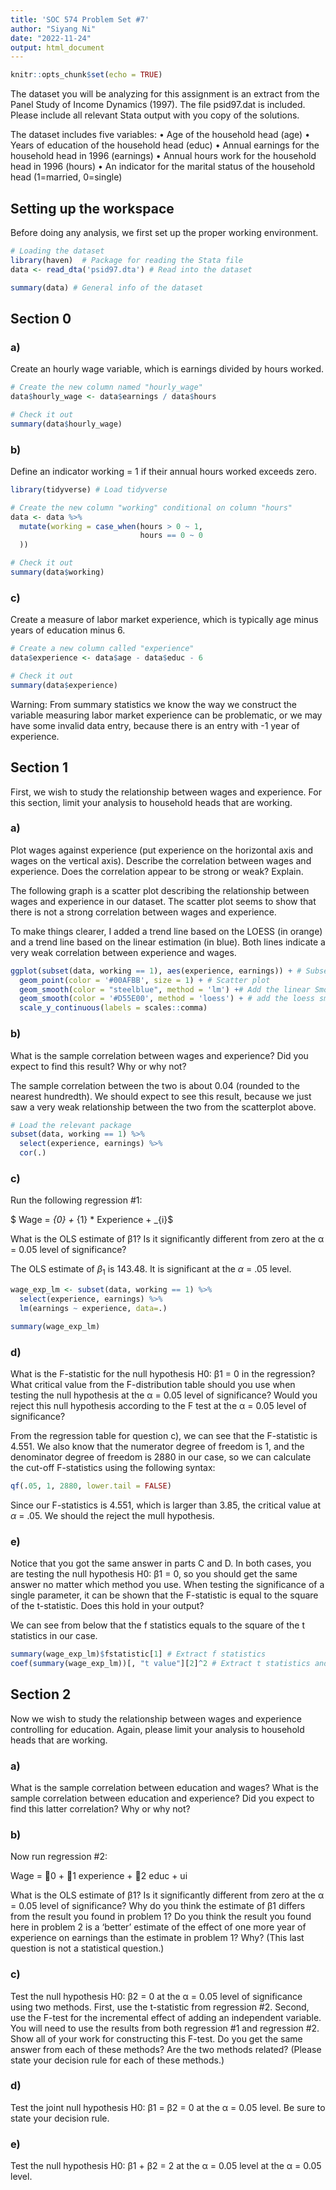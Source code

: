 ```yaml
---
title: 'SOC 574 Problem Set #7'
author: "Siyang Ni"
date: "2022-11-24"
output: html_document
---
```


```r
knitr::opts_chunk$set(echo = TRUE)
```

The dataset you will be analyzing for this assignment is an extract from the Panel Study of Income Dynamics (1997). The file psid97.dat is included. Please include all relevant Stata output with you copy of the solutions. 

The dataset includes five variables:
•	Age of the household head (age)
•	Years of education of the household head (educ) 
•	Annual earnings for the household head in 1996 (earnings)
•	Annual hours work for the household head in 1996 (hours) 
•	An indicator for the marital status of the household head (1=married, 0=single)

## Setting up the workspace

Before doing any analysis, we first set up the proper working environment. 

```r
# Loading the dataset
library(haven)  # Package for reading the Stata file
data <- read_dta('psid97.dta') # Read into the dataset

summary(data) # General info of the dataset
```


## Section 0

### a)	
Create an hourly wage variable, which is earnings divided by hours worked.

```r
# Create the new column named "hourly_wage"
data$hourly_wage <- data$earnings / data$hours

# Check it out
summary(data$hourly_wage)

```



### b)	
Define an indicator working = 1 if their annual hours worked exceeds zero.

```r
library(tidyverse) # Load tidyverse

# Create the new column "working" conditional on column "hours"
data <- data %>% 
  mutate(working = case_when(hours > 0 ~ 1,
                             hours == 0 ~ 0
  ))

# Check it out 
summary(data$working)
```


### c)	
Create a measure of labor market experience, which is typically age minus years of education minus 6.

```r
# Create a new column called "experience"
data$experience <- data$age - data$educ - 6

# Check it out
summary(data$experience)
```

Warning: From summary statistics we know the way we construct the variable measuring labor market experience can be problematic, or we may have some invalid data entry, because there is an entry with -1 year of experience.


## Section 1

First, we wish to study the relationship between wages and experience. For this section, limit your analysis to household heads that are working. 

### a)	
Plot wages against experience (put experience on the horizontal axis and wages on the vertical axis). Describe the correlation between wages and experience. Does the correlation appear to be strong or weak? Explain.

The following graph is a scatter plot describing the relationship between wages and experience in our dataset. The scatter plot seems to show that there is not a strong correlation between wages and experience. 

To make things clearer, I added a trend line based on the LOESS (in orange) and a trend line based on the linear estimation (in blue). Both lines indicate a very weak correlation between experience and wages. 

```r

ggplot(subset(data, working == 1), aes(experience, earnings)) + # Subset
  geom_point(color = '#00AFBB', size = 1) + # Scatter plot 
  geom_smooth(color = "steelblue", method = 'lm') +# Add the linear Smooth Line
  geom_smooth(color = '#D55E00', method = 'loess') + # add the loess smooth line
  scale_y_continuous(labels = scales::comma) 

```


### b)	
What is the sample correlation between wages and experience? Did you expect to find this result? Why or why not?

The sample correlation between the two is about 0.04 (rounded to the nearest hundredth). We should expect to see this result, because we just saw a very weak relationship between the two from the scatterplot above.

```r
# Load the relevant package
subset(data, working == 1) %>%
  select(experience, earnings) %>% 
  cor(.)
```


### c)	
Run the following regression #1: 

$ Wage = \beta_{0} + \beta_{1} * Experience + \mu_{i}$

What is the OLS estimate of β1? Is it significantly different from zero at the α = 0.05 level of significance?

The OLS estimate of $\beta_{1}$ is 143.48. It is significant at the $\alpha$ = .05 level. 

```r
wage_exp_lm <- subset(data, working == 1) %>%
  select(experience, earnings) %>%
  lm(earnings ~ experience, data=.)

summary(wage_exp_lm)
```



### d)	
What is the F-statistic for the null hypothesis H0: β1 = 0 in the regression? What critical value from the F-distribution table should you use when testing the null hypothesis at the α = 0.05 level of significance? Would you reject this null hypothesis according to the F test at the α = 0.05 level of significance?

From the regression table for question c), we can see that the F-statistic is 4.551. We also know that the numerator degree of freedom is 1, and the denominator degree of freedom is 2880 in our case, so we can calculate the cut-off F-statistics using the following syntax:

```r
qf(.05, 1, 2880, lower.tail = FALSE)
```
Since our F-statistics is 4.551, which is larger than 3.85, the critical value at $\alpha$ = .05. We should the reject the mull hypothesis. 


### e)	
Notice that you got the same answer in parts C and D. In both cases, you are testing the null hypothesis H0: β1 = 0, so you should get the same answer no matter which method you use. When testing the significance of a single parameter, it can be shown that the F-statistic is equal to the square of the t-statistic. Does this hold in your output?

We can see from below that the f statistics equals to the square of the t statistics in our case.

```r
summary(wage_exp_lm)$fstatistic[1] # Extract f statistics 
coef(summary(wage_exp_lm))[, "t value"][2]^2 # Extract t statistics and square
```


## Section 2

Now we wish to study the relationship between wages and experience controlling for education. Again, please limit your analysis to household heads that are working.

### a)
What is the sample correlation between education and wages? What is the sample correlation between education and experience? Did you expect to find this latter correlation? Why or why not? 

### b)	
Now run regression #2: 

Wage = 0 + 1 experience + 2 educ + ui

What is the OLS estimate of β1? Is it significantly different from zero at the α = 0.05 level of significance? Why do you think the estimate of β1 differs from the result you found in problem 1? Do you think the result you found here in problem 2 is a ‘better’ estimate of the effect of one more year of experience on earnings than the estimate in problem 1? Why? (This last question is not a statistical question.)

### c)	
Test the null hypothesis H0: β2 = 0 at the α = 0.05 level of significance using two methods. First, use the t-statistic from regression #2. Second, use the F-test for the incremental effect of adding an independent variable. You will need to use the results from both regression #1 and regression #2. Show all of your work for constructing this F-test. Do you get the same answer from each of these methods? Are the two methods related? (Please state your decision rule for each of these methods.)

### d)	
Test the joint null hypothesis H0: β1 = β2 = 0 at the α = 0.05 level. Be sure to state your decision rule.

### e)	
Test the null hypothesis H0: β1 + β2 = 2 at the α = 0.05 level at the α = 0.05 level. 



















